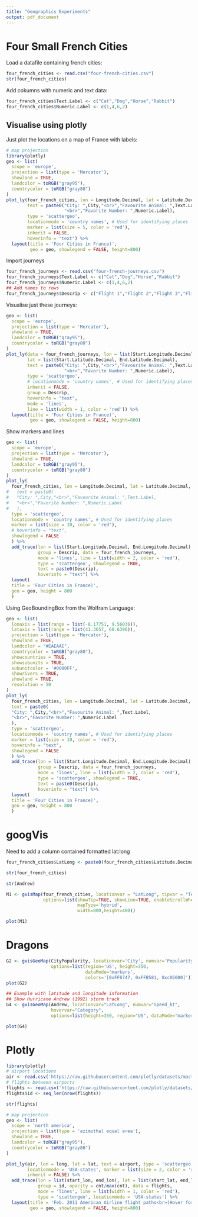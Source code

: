 ```yaml
---
title: "Geographics Experiments"
output: pdf_document
---
```


# Four Small French Cities

Load a datafile containing french cities:

```r
four_french_cities <- read.csv("four-french-cities.csv")
str(four_french_cities)
```

Add cokumns with numeric and text data:

```r
four_french_cities$Text.Label <- c("Cat","Dog","Horse","Rabbit")
four_french_cities$Numeric.Label <- c(1,4,6,2)
```

## Visualise using plotly

Just plot the locations on a map of France with labels:

```r
# map projection
library(plotly)
geo <- list(
  scope = 'europe',
  projection = list(type = 'Mercator'),
  showland = TRUE,
  landcolor = toRGB("gray95"),
  countrycolor = toRGB("gray80")
)
plot_ly(four_french_cities, lon = Longitude.Decimal, lat = Latitude.Decimal, 
        text = paste0("City: ",City,"<br>","Favourite Animal: ",Text.Label,
                      "<br>","Favorite Number: ",Numeric.Label), 
        type = 'scattergeo',
        locationmode = 'country names', # Used for identifying places
        marker = list(size = 5, color = 'red'),
        inherit = FALSE,
        hoverinfo = "text") %>%
  layout(title = 'Four Cities in France)',
         geo = geo, showlegend = FALSE, height=800)
```

Import journeys

```r
four_french_journeys <- read.csv("four-french-journeys.csv")
four_french_journeys$Text.Label <- c("Cat","Dog","Horse","Rabbit")
four_french_journeys$Numeric.Label <- c(1,4,6,2)
## Add names to rows
four_french_journeys$Descrip <- c("Flight 1","Flight 2","Flight 3","Flight 4")
```

Visualise just these journeys:

```r
geo <- list(
  scope = 'europe',
  projection = list(type = 'Mercator'),
  showland = TRUE,
  landcolor = toRGB("gray95"),
  countrycolor = toRGB("gray80")
)
plot_ly(data = four_french_journeys, lon = list(Start.Longitude.Decimal, End.Longitude.Decimal), 
        lat = list(Start.Latitude.Decimal, End.Latitude.Decimal), 
        text = paste0("City: ",City,"<br>","Favourite Animal: ",Text.Label,
                      "<br>","Favorite Number: ",Numeric.Label), 
        type = 'scattergeo',
        # locationmode = 'country names', # Used for identifying places
        inherit = FALSE,
        group = Descrip,
        hoverinfo = "text",
        mode = 'lines',
        line = list(width = 1, color = 'red')) %>%
  layout(title = 'Four Cities in France)',
         geo = geo, showlegend = FALSE, height=800)
```

Show markers and lines

```r
geo <- list(
  scope = 'europe',
  projection = list(type = 'Mercator'),
  showland = TRUE,
  landcolor = toRGB("gray95"),
  countrycolor = toRGB("gray80")
)
plot_ly(
  four_french_cities, lon = Longitude.Decimal, lat = Latitude.Decimal,
#   text = paste0(
#   "City: ",City,"<br>","Favourite Animal: ",Text.Label,
#   "<br>","Favorite Number: ",Numeric.Label
#   ),
  type = 'scattergeo',
  locationmode = 'country names', # Used for identifying places
  marker = list(size = 10, color = 'red'),
  # hoverinfo = "text",
  showlegend = FALSE
  ) %>%
  add_trace(lon = list(Start.Longitude.Decimal, End.Longitude.Decimal), lat = list(Start.Latitude.Decimal, End.Latitude.Decimal),
            group = Descrip, data = four_french_journeys,
            mode = 'lines', line = list(width = 2, color = 'red'),
            type = 'scattergeo', showlegend = TRUE,
            text = paste0(Descrip),
            hoverinfo = "text") %>%
  layout(
  title = 'Four Cities in France)',
  geo = geo, height = 800
  )
```

Using GeoBoundingBox from the Wolfram Language:


```r
geo <- list(
  lonaxis = list(range = list(-8.17751, 9.56036)),
  lataxis = list(range = list(41.3657, 60.6396)),
  projection = list(type = 'Mercator'),
  showland = TRUE,
  landcolor = "#EAEAAE",
  countrycolor = toRGB("gray80"),
  showcountries = TRUE,
  showsubunits = TRUE,
  subunitcolor = '#0000FF',
  showrivers = TRUE,
  showland = TRUE,
  resolution = 50
)
plot_ly(
  four_french_cities, lon = Longitude.Decimal, lat = Latitude.Decimal,
  text = paste0(
  "City: ",City,"<br>","Favourite Animal: ",Text.Label,
  "<br>","Favorite Number: ",Numeric.Label
  ),
  type = 'scattergeo',
  locationmode = 'country names', # Used for identifying places
  marker = list(size = 10, color = 'red'),
  hoverinfo = "text",
  showlegend = FALSE
  ) %>%
  add_trace(lon = list(Start.Longitude.Decimal, End.Longitude.Decimal), lat = list(Start.Latitude.Decimal, End.Latitude.Decimal),
            group = Descrip, data = four_french_journeys,
            mode = 'lines', line = list(width = 2, color = 'red'),
            type = 'scattergeo', showlegend = TRUE,
            text = paste0(Descrip),
            hoverinfo = "text") %>%
  layout(
  title = 'Four Cities in France)',
  geo = geo, height = 800
  )
```

# googVis

Need to add a column contained formatted lat:long

```r
four_french_cities$LatLong <- paste0(four_french_cities$Latitude.Decimal,":",four_french_cities$Longitude.Decimal)

str(four_french_cities)

str(Andrew)

M1 <- gvisMap(four_french_cities, locationvar = "LatLong", tipvar = "Text.Label",
              options=list(showTip=TRUE, showLine=TRUE, enableScrollWheel=TRUE,
                           mapType='hybrid',
                           width=800,height=400))

plot(M1)

```


# Dragons

```r
G2 <- gvisGeoMap(CityPopularity, locationvar='City', numvar='Popularity',
                 options=list(region='US', height=350,
                              dataMode='markers',
                              colors='[0xFF8747, 0xFFB581, 0xc06000]'))
plot(G2)
```

```r
## Example with latitude and longitude information
## Show Hurricane Andrew (1992) storm track
G4 <- gvisGeoMap(Andrew, locationvar="LatLong", numvar="Speed_kt",
                 hovervar="Category",
                 options=list(height=350, region="US", dataMode="markers"))

plot(G4)
```

# Plotly

```r
library(plotly)
# airport locations
air <- read.csv('https://raw.githubusercontent.com/plotly/datasets/master/2011_february_us_airport_traffic.csv')
# flights between airports
flights <- read.csv('https://raw.githubusercontent.com/plotly/datasets/master/2011_february_aa_flight_paths.csv')
flights$id <- seq_len(nrow(flights))

str(flights)

# map projection
geo <- list(
  scope = 'north america',
  projection = list(type = 'azimuthal equal area'),
  showland = TRUE,
  landcolor = toRGB("gray95"),
  countrycolor = toRGB("gray80")
)

plot_ly(air, lon = long, lat = lat, text = airport, type = 'scattergeo',
        locationmode = 'USA-states', marker = list(size = 2, color = 'red'),
        inherit = FALSE) %>%
  add_trace(lon = list(start_lon, end_lon), lat = list(start_lat, end_lat),
            group = id, opacity = cnt/max(cnt), data = flights,
            mode = 'lines', line = list(width = 1, color = 'red'),
            type = 'scattergeo', locationmode = 'USA-states') %>%
  layout(title = 'Feb. 2011 American Airline flight paths<br>(Hover for airport names)',
         geo = geo, showlegend = FALSE, height=800)
```



